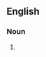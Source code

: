 {{also|after-glows}}

==English==

===Noun===
{{head|en|noun form}}

# {{plural of|afterglow|lang=en}}